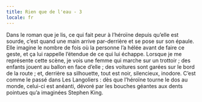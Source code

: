 ```yaml
---
title: Rien que de l'eau - 3
locale: fr
---
```


<Padded>
  <NothingButWaterFontMedium>
    Dans le roman que je lis, ce qui fait peur à l’héroïne depuis qu’elle est sourde, c’est quand une main arrive par-derrière et se pose sur son épaule. Elle imagine le nombre de fois où la personne l’a hélée avant de faire ce geste, et ça lui rappelle l’étendue de ce qui lui échappe. Lorsque je me représente cette scène, je vois une femme qui marche sur un trottoir ; des enfants jouent au ballon en face d’elle ; des voitures sont garées sur le bord de la route ; et, derrière sa silhouette, tout est noir, silencieux, inodore. C’est comme le passé dans Les Langoliers : dès que l’héroïne tourne le dos au monde, celui-ci est anéanti, dévoré par les bouches géantes aux dents pointues qu’a imaginées Stephen King.
  </NothingButWaterFontMedium>
</Padded>
